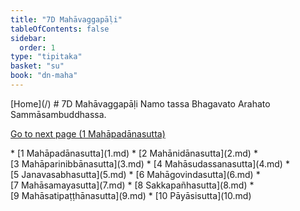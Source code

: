 ```yaml
---
title: "7D Mahāvaggapāḷi"
tableOfContents: false
sidebar:
  order: 1
type: "tipitaka"
basket: "su"
book: "dn-maha"
---
```



<Paragraph type="center" book="dn-maha">
[Home](/)
</Paragraph>

<Paragraph type="center" book="dn-maha">
# 7D Mahāvaggapāḷi
</Paragraph>

<Paragraph number="1" type="center" book="dn-maha">
Namo tassa Bhagavato Arahato Sammāsambuddhassa.

[Go to next page (1 Mahāpadānasutta)](1.md)



</Paragraph>

<TableOfContents book="dn-maha" section="7">
* [1 Mahāpadānasutta](1.md)
* [2 Mahānidānasutta](2.md)
* [3 Mahāparinibbānasutta](3.md)
* [4 Mahāsudassanasutta](4.md)
* [5 Janavasabhasutta](5.md)
* [6 Mahāgovindasutta](6.md)
* [7 Mahāsamayasutta](7.md)
* [8 Sakkapañhasutta](8.md)
* [9 Mahāsatipaṭṭhānasutta](9.md)
* [10 Pāyāsisutta](10.md)
</TableOfContents>
